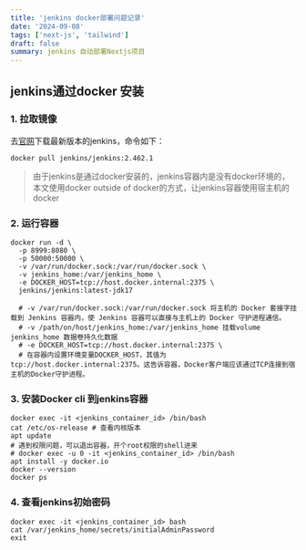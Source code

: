 ```yaml
---
title: 'jenkins docker部署问题记录'
date: '2024-09-08'
tags: ['next-js', 'tailwind']
draft: false
summary: jenkins 自动部署Nextjs项目
---
```



## jenkins通过docker 安装

### 1. 拉取镜像

去[官网](https://www.jenkins.io/)下载最新版本的jenkins，命令如下：

`docker pull jenkins/jenkins:2.462.1`

> 由于jenkins是通过docker安装的，jenkins容器内是没有docker环境的，本文使用docker outside of docker的方式，让jenkins容器使用宿主机的docker

### 2. 运行容器

```shell
docker run -d \
  -p 8999:8080 \
  -p 50000:50000 \
  -v /var/run/docker.sock:/var/run/docker.sock \
  -v jenkins_home:/var/jenkins_home \
  -e DOCKER_HOST=tcp://host.docker.internal:2375 \
  jenkins/jenkins:latest-jdk17
  
  # -v /var/run/docker.sock:/var/run/docker.sock 将主机的 Docker 套接字挂载到 Jenkins 容器内，使 Jenkins 容器可以直接与主机上的 Docker 守护进程通信。
  # -v /path/on/host/jenkins_home:/var/jenkins_home 挂载volume jenkins_home 数据卷持久化数据
  # -e DOCKER_HOST=tcp://host.docker.internal:2375 \  
  # 在容器内设置环境变量DOCKER_HOST，其值为tcp://host.docker.internal:2375。这告诉容器，Docker客户端应该通过TCP连接到宿主机的Docker守护进程。
```

### 3. 安装Docker cli 到jenkins容器

```shell
docker exec -it <jenkins_container_id> /bin/bash
cat /etc/os-release # 查看内核版本
apt update
# 遇到权限问题，可以退出容器，开个root权限的shell进来
# docker exec -u 0 -it <jenkins_container_id> /bin/bash
apt install -y docker.io
docker --version
docker ps
```

### 4. 查看jenkins初始密码

```shell
docker exec -it <jenkins_container_id> bash
cat /var/jenkins_home/secrets/initialAdminPassword
exit
```

